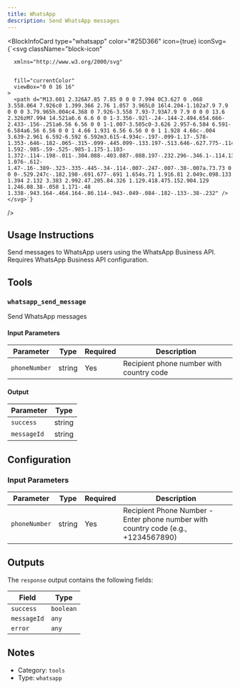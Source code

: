 ```yaml
---
title: WhatsApp
description: Send WhatsApp messages
---
```



<BlockInfoCard 
  type="whatsapp"
  color="#25D366"
  icon={true}
  iconSvg={`<svg className="block-icon"
      
      xmlns="http://www.w3.org/2000/svg"
      
      
      fill="currentColor"
      viewBox="0 0 16 16"
    >
      <path d="M13.601 2.326A7.85 7.85 0 0 0 7.994 0C3.627 0 .068 3.558.064 7.926c0 1.399.366 2.76 1.057 3.965L0 16l4.204-1.102a7.9 7.9 0 0 0 3.79.965h.004c4.368 0 7.926-3.558 7.93-7.93A7.9 7.9 0 0 0 13.6 2.326zM7.994 14.521a6.6 6.6 0 0 1-3.356-.92l-.24-.144-2.494.654.666-2.433-.156-.251a6.56 6.56 0 0 1-1.007-3.505c0-3.626 2.957-6.584 6.591-6.584a6.56 6.56 0 0 1 4.66 1.931 6.56 6.56 0 0 1 1.928 4.66c-.004 3.639-2.961 6.592-6.592 6.592m3.615-4.934c-.197-.099-1.17-.578-1.353-.646-.182-.065-.315-.099-.445.099-.133.197-.513.646-.627.775-.114.133-.232.148-.43.05-.197-.1-.836-.308-1.592-.985-.59-.525-.985-1.175-1.103-1.372-.114-.198-.011-.304.088-.403.087-.088.197-.232.296-.346.1-.114.133-.198.198-.33.065-.134.034-.248-.015-.347-.05-.099-.445-1.076-.612-1.47-.16-.389-.323-.335-.445-.34-.114-.007-.247-.007-.38-.007a.73.73 0 0 0-.529.247c-.182.198-.691.677-.691 1.654s.71 1.916.81 2.049c.098.133 1.394 2.132 3.383 2.992.47.205.84.326 1.129.418.475.152.904.129 1.246.08.38-.058 1.171-.48 1.338-.943.164-.464.164-.86.114-.943-.049-.084-.182-.133-.38-.232" />
    </svg>`}
/>

## Usage Instructions

Send messages to WhatsApp users using the WhatsApp Business API. Requires WhatsApp Business API configuration.



## Tools

### `whatsapp_send_message`

Send WhatsApp messages

#### Input Parameters

| Parameter | Type | Required | Description |
| --------- | ---- | -------- | ----------- |
| `phoneNumber` | string | Yes | Recipient phone number with country code |

#### Output

| Parameter | Type |
| --------- | ---- |
| `success` | string |
| `messageId` | string |



## Configuration

### Input Parameters

| Parameter | Type | Required | Description | 
| --------- | ---- | -------- | ----------- | 
| `phoneNumber` | string | Yes | Recipient Phone Number - Enter phone number with country code (e.g., +1234567890) |



## Outputs

The `response` output contains the following fields:

| Field | Type |
| ----- | ---- |
| `success` | `boolean` |
| `messageId` | `any` |
| `error` | `any` |


## Notes

- Category: `tools`
- Type: `whatsapp`